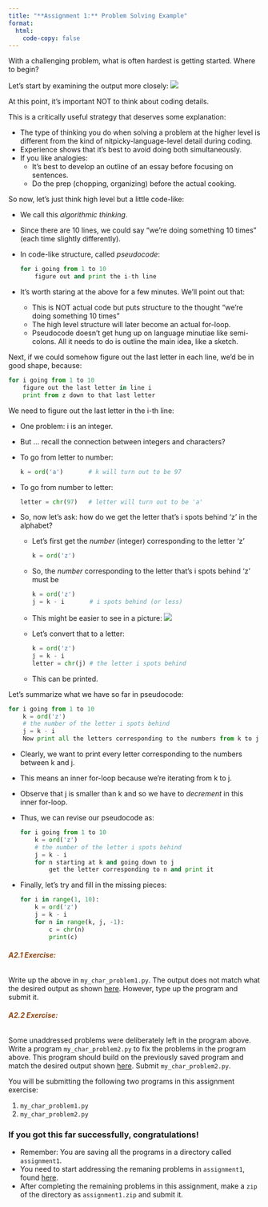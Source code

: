 ```yaml
---
title: "**Assignment 1:** Problem Solving Example"
format:
  html:
    code-copy: false
---
```


<html>
<head>
    <style>
        body {
            -webkit-user-select: none; /* Safari */
            -moz-user-select: none; /* Firefox */
            -ms-user-select: none; /* IE10+/Edge */
            user-select: none; /* Standard */
        }
    </style>
</head>
<body>

<!-- <div class="breadcrumbs">
  <a href="../../../index.qmd">Home</a> &raquo;
  <a href="">Unit 0</a> &raquo;
  <a href="./assignment1.qmd">Assignment 2</a> &raquo;
  <span class="current-page">Problem Solving</span>
</div> -->

With a challenging problem, what is often hardest is getting started. Where to begin?

Let's start by examining the output more closely:
![](../../../media/units/unit0/assignment1/Assignment1_DemoPic1.png)

At this point, it's important NOT to think about coding details.

This is a critically useful strategy that deserves some explanation:

- The type of thinking you do when solving a problem at the higher level is different from the kind of nitpicky-language-level detail during coding.
- Experience shows that it's best to avoid doing both simultaneously.
- If you like analogies:
    - It's best to develop an outline of an essay before focusing on sentences.
    - Do the prep (chopping, organizing) before the actual cooking.

So now, let's just think high level but a little code-like:

- We call this <em>algorithmic thinking</em>.
- Since there are 10 lines, we could say "we're doing something 10 times" (each time slightly differently).
- In code-like structure, called <em>pseudocode</em>:
  
    ```python
    for i going from 1 to 10
        figure out and print the i-th line
    ```
- It's worth staring at the above for a few minutes. We'll point out that:
    - This is NOT actual code but puts structure to the thought "we're doing something 10 times"
    - The high level structure will later become an actual for-loop.
    - Pseudocode doesn't get hung up on language minutiae like semi-colons.
      All it needs to do is outline the main idea, like a sketch.


Next, if we could somehow figure out the last letter in each line, we'd be in good shape, because:
```python
for i going from 1 to 10
    figure out the last letter in line i
    print from z down to that last letter
```

We need to figure out the last letter in the i-th line:

- One problem: i is an integer.
- But ... recall the connection between integers and characters?
- To go from letter to number:
    
    ```python
    k = ord('a')       # k will turn out to be 97
    ```
- To go from number to letter:
    
    ```python
    letter = chr(97)   # letter will turn out to be 'a'
    ```
- So, now let's ask: how do we get the letter that's i spots behind 'z' in the alphabet?
    - Let's first get the <em>number</em> (integer) corresponding to the letter 'z'
    
        ```python
        k = ord('z')
        ```
    - So, the <em>number</em> corresponding to the letter that's i spots behind 'z' must be
        
        ```python
        k = ord('z')
        j = k - i       # i spots behind (or less)
        ```
    - This might be easier to see in a picture:
    ![](../../../media/units/unit0/assignment1/Assignment1_DemoPic2.png)
    - Let's convert that to a letter:

        ```python
        k = ord('z')
        j = k - i
        letter = chr(j) # the letter i spots behind
        ```
    - This can be printed.

Let's summarize what we have so far in pseudocode:
```python
for i going from 1 to 10
    k = ord('z')
    # the number of the letter i spots behind
    j = k - i
    Now print all the letters corresponding to the numbers from k to j
```

- Clearly, we want to print every letter corresponding to the numbers between k and j.
- This means an inner for-loop because we're iterating from k to j.
- Observe that j is smaller than k and so we have to <em>decrement</em> in this inner for-loop.
- Thus, we can revise our pseudocode as:

    ```python
    for i going from 1 to 10
        k = ord('z')
        # the number of the letter i spots behind
        j = k - i
        for n starting at k and going down to j
            get the letter corresponding to n and print it
    ```
- Finally, let's try and fill in the missing pieces:

    ```python
    for i in range(1, 10):
        k = ord('z')
        j = k - i
        for n in range(k, j, -1):
            c = chr(n)
            print(c)
    ```

:::{.callout-caution appearance="simple" icon="false"}
###### <span style="color:#8B4513;">**A2.1 Exercise:** </span>

Write up the above in `my_char_problem1.py`. The output does not match what the desired output as shown [here](../../../media/units/unit0/assignment1/Assignment1_DemoPic1.png). However, type up the program and submit it.
:::

:::{.callout-caution appearance="simple" icon="false"}
###### <span style="color:#8B4513;">**A2.2 Exercise:** </span>
Some unaddressed problems were deliberately left in the program above. Write a program `my_char_problem2.py` to fix the problems in the program above. This program should build on the previously saved program and match the desired output shown [here](../../../media/units/unit0/assignment1/Assignment1_DemoPic1.png).  Submit `my_char_problem2.py`.
:::

:::{.callout-warning}
You will be submitting the following two programs in this assignment exercise: 

1. `my_char_problem1.py`
2. `my_char_problem2.py`
:::

:::{.callout-note}
### If you got this far successfully, congratulations!
- Remember: You are saving all the programs in a directory called `assignment1`.
- You need to start addressing the remaning problems in `assignment1`, found [here](assignment1.qmd).
- After completing the remaining problems in this assignment, make a `zip` of the directory as `assignment1.zip` and submit it.
:::

</body>
</html>
